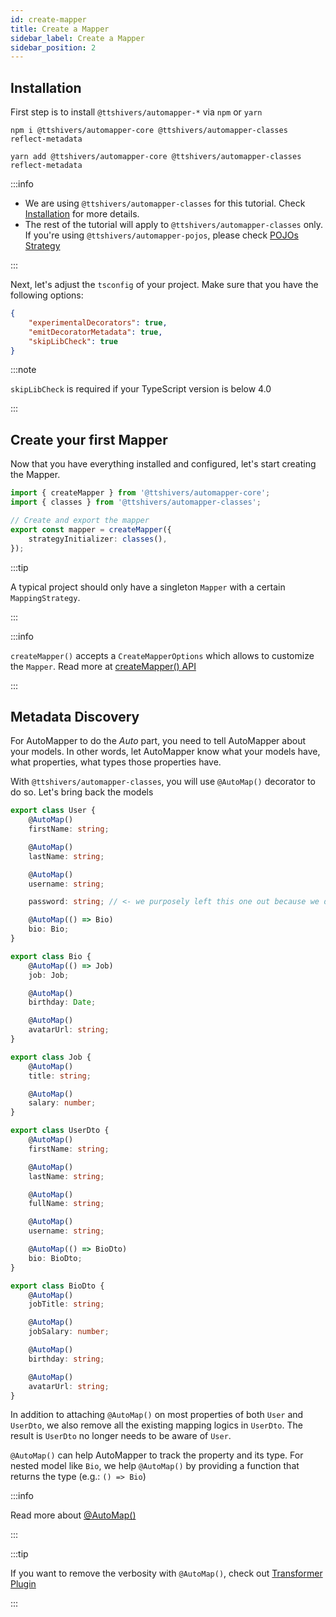 ```yaml
---
id: create-mapper
title: Create a Mapper
sidebar_label: Create a Mapper
sidebar_position: 2
---
```



## Installation

First step is to install `@ttshivers/automapper-*` via `npm` or `yarn`

```shell
npm i @ttshivers/automapper-core @ttshivers/automapper-classes reflect-metadata
```

```shell
yarn add @ttshivers/automapper-core @ttshivers/automapper-classes reflect-metadata
```

:::info

-   We are using `@ttshivers/automapper-classes` for this tutorial. Check [Installation](../getting-started/installation) for more details.
-   The rest of the tutorial will apply to `@ttshivers/automapper-classes` only. If you're using `@ttshivers/automapper-pojos`, please check [POJOs Strategy](../strategies/pojos)

:::

Next, let's adjust the `tsconfig` of your project. Make sure that you have the following options:

```json
{
    "experimentalDecorators": true,
    "emitDecoratorMetadata": true,
    "skipLibCheck": true
}
```

:::note

`skipLibCheck` is required if your TypeScript version is below 4.0

:::

## Create your first Mapper

Now that you have everything installed and configured, let's start creating the Mapper.

```ts title="/src/mappings/mapper.ts"
import { createMapper } from '@ttshivers/automapper-core';
import { classes } from '@ttshivers/automapper-classes';

// Create and export the mapper
export const mapper = createMapper({
    strategyInitializer: classes(),
});
```

:::tip

A typical project should only have a singleton `Mapper` with a certain `MappingStrategy`.

:::

:::info

`createMapper()` accepts a `CreateMapperOptions` which allows to customize the `Mapper`. Read more at [createMapper() API](../api/core/modules#createmapper)

:::

## Metadata Discovery

For AutoMapper to do the _Auto_ part, you need to tell AutoMapper about your models. In other words, let AutoMapper know what your models have, what properties, what types those properties have.

With `@ttshivers/automapper-classes`, you will use `@AutoMap()` decorator to do so. Let's bring back the models

<Tabs>
<TabItem value="user" label="user.entity.ts" default>

```ts
export class User {
    @AutoMap()
    firstName: string;

    @AutoMap()
    lastName: string;

    @AutoMap()
    username: string;

    password: string; // <- we purposely left this one out because we don't want to map "password"

    @AutoMap(() => Bio)
    bio: Bio;
}

export class Bio {
    @AutoMap(() => Job)
    job: Job;

    @AutoMap()
    birthday: Date;

    @AutoMap()
    avatarUrl: string;
}

export class Job {
    @AutoMap()
    title: string;

    @AutoMap()
    salary: number;
}
```

</TabItem>
<TabItem value="userdto" label="user.dto.ts">

```ts
export class UserDto {
    @AutoMap()
    firstName: string;

    @AutoMap()
    lastName: string;

    @AutoMap()
    fullName: string;

    @AutoMap()
    username: string;

    @AutoMap(() => BioDto)
    bio: BioDto;
}

export class BioDto {
    @AutoMap()
    jobTitle: string;

    @AutoMap()
    jobSalary: number;

    @AutoMap()
    birthday: string;

    @AutoMap()
    avatarUrl: string;
}
```

</TabItem>
</Tabs>

In addition to attaching `@AutoMap()` on most properties of both `User` and `UserDto`, we also remove all the existing mapping logics in `UserDto`. The result is `UserDto` no longer needs to be aware of `User`.

`@AutoMap()` can help AutoMapper to track the property and its type. For nested model like `Bio`, we help `@AutoMap()` by providing a function that returns the type (e.g.: `() => Bio`)

:::info

Read more about [@AutoMap()](../strategies/classes#automap)

:::

:::tip

If you want to remove the verbosity with `@AutoMap()`, check out [Transformer Plugin](../misc/transformer-plugin)

:::
